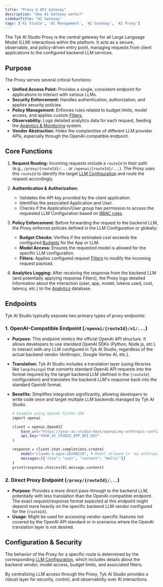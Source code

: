 ```yaml
---
title: "Proxy & API Gateway"
description: "How AI Gateway works?"
sidebarTitle: "AI Gateway"
tags: ['AI Studio', 'AI Management', 'AI Gateway', 'AI Proxy']
---
```


The Tyk AI Studio Proxy is the central gateway for all Large Language Model (LLM) interactions within the platform. It acts as a secure, observable, and policy-driven entry point, managing requests from client applications to the configured backend LLM services.

## Purpose

The Proxy serves several critical functions:

*   **Unified Access Point:** Provides a single, consistent endpoint for applications to interact with various LLMs.
*   **Security Enforcement:** Handles authentication, authorization, and applies security policies.
*   **Policy Management:** Enforces rules related to budget limits, model access, and applies custom [Filters](/ai-management/ai-studio/filters).
*   **Observability:** Logs detailed analytics data for each request, feeding the [Analytics & Monitoring](/ai-management/ai-studio/analytics) system.
*   **Vendor Abstraction:** Hides the complexities of different LLM provider APIs, especially through the OpenAI-compatible endpoint.

## Core Functions

1.  **Request Routing:** Incoming requests include a `routeId` in their path (e.g., `/proxy/{routeId}/...` or `/openai/{routeId}/...`). The Proxy uses this `routeId` to identify the target [LLM Configuration](/ai-management/ai-studio/llm-management) and route the request accordingly.

2.  **Authentication & Authorization:**
    *   Validates the API key provided by the client application.
    *   Identifies the associated Application and User.
    *   Checks if the Application/User group has permission to access the requested LLM Configuration based on [RBAC rules](/ai-management/ai-studio/user-management).

3.  **Policy Enforcement:** Before forwarding the request to the backend LLM, the Proxy enforces policies defined in the LLM Configuration or globally:
    *   **Budget Checks:** Verifies if the estimated cost exceeds the configured [Budgets](/ai-management/ai-studio/llm-management) for the App or LLM.
    *   **Model Access:** Ensures the requested model is allowed for the specific LLM configuration.
    *   **Filters:** Applies configured request [Filters](/ai-management/ai-studio/filters) to modify the incoming request payload.

4.  **Analytics Logging:** After receiving the response from the backend LLM (and potentially applying response Filters), the Proxy logs detailed information about the interaction (user, app, model, tokens used, cost, latency, etc.) to the [Analytics](/ai-management/ai-studio/analytics) database.

## Endpoints

Tyk AI Studio typically exposes two primary types of proxy endpoints:

### 1. OpenAI-Compatible Endpoint (`/openai/{routeId}/v1/...`)

*   **Purpose:** This endpoint mimics the official OpenAI API structure. It allows developers to use standard OpenAI SDKs (Python, Node.js, etc.) to interact with *any* LLM configured in Tyk AI Studio, regardless of the actual backend vendor (Anthropic, Google Vertex AI, etc.).
*   **Translation:** Tyk AI Studio includes a translation layer (using libraries like `langchaingo`) that converts standard OpenAI API requests into the format required by the target backend LLM (defined in the `{routeId}` configuration) and translates the backend LLM's response back into the standard OpenAI format.
*   **Benefits:** Simplifies integration significantly, allowing developers to write code once and target multiple LLM backends managed by Tyk AI Studio.

    ```bash
    # Example using OpenAI Python SDK
    import openai

    client = openai.OpenAI(
        base_url="https://your-ai-studio-host/openai/my-anthropic-config/v1",
        api_key="YOUR_AI_STUDIO_APP_API_KEY"
    )

    response = client.chat.completions.create(
        model="claude-3-opus-20240229", # Model allowed in 'my-anthropic-config'
        messages=[{"role": "user", "content": "Hello!"}]
    )
    print(response.choices[0].message.content)
    ```

### 2. Direct Proxy Endpoint (`/proxy/{routeId}/...`)

*   **Purpose:** Provides a more direct pass-through to the backend LLM, potentially with less translation than the OpenAI-compatible endpoint. The exact request/response format expected at this endpoint might depend more heavily on the specific backend LLM vendor configured for the `{routeId}`.
*   **Usage:** Might be used for accessing vendor-specific features not covered by the OpenAI API standard or in scenarios where the OpenAI translation layer is not desired.

## Configuration & Security

The behavior of the Proxy for a specific route is determined by the corresponding [LLM Configuration](/ai-management/ai-studio/llm-management), which includes details about the backend vendor, model access, budget limits, and associated filters.

By centralizing LLM access through the Proxy, Tyk AI Studio provides a robust layer for security, control, and observability over AI interactions.
